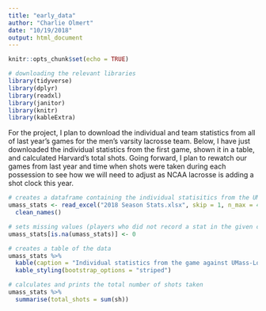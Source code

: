 ```yaml
---
title: "early_data"
author: "Charlie Olmert"
date: "10/19/2018"
output: html_document
---
```


```r
knitr::opts_chunk$set(echo = TRUE)

# downloading the relevant libraries
library(tidyverse)
library(dplyr)
library(readxl)
library(janitor)
library(knitr)
library(kableExtra)
```

For the project, I plan to download the individual and team statistics from all of last year's games for the men's varsity lacrosse team. Below, I have just downloaded the individual statistics from the first game, shown it in a table, and calculated Harvard's total shots. Going forward, I plan to rewatch our games from last year and time when shots were taken during each possession to see how we will need to adjust as NCAA lacrosse is adding a shot clock this year.
```r
# creates a dataframe containing the individual statisitics from the UMass Lowell game
umass_stats <- read_excel("2018 Season Stats.xlsx", skip = 1, n_max = 45) %>% 
  clean_names()

# sets missing values (players who did not record a stat in the given column) equal to 0
umass_stats[is.na(umass_stats)] <- 0

# creates a table of the data
umass_stats %>% 
  kable(caption = "Individual statistics from the game against UMass-Lowell") %>% 
  kable_styling(bootstrap_options = "striped")

# calculates and prints the total number of shots taken
umass_stats %>% 
  summarise(total_shots = sum(sh))
```

